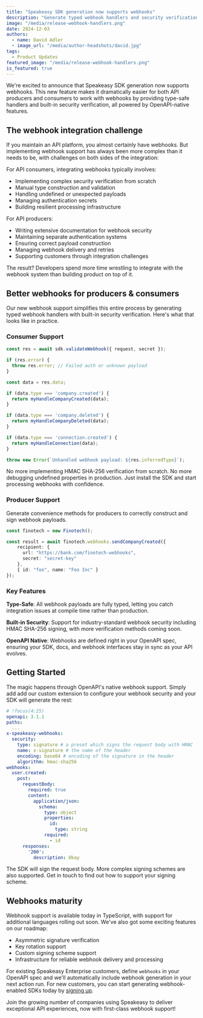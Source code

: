 ```yaml
---
title: "Speakeasy SDK generation now supports webhooks"
description: "Generate typed webhook handlers and security verification with native OpenAPI support"
image: "/media/release-webhook-handlers.png"
date: 2024-12-03
authors:
  - name: David Adler
  - image_url: "/media/author-headshots/david.jpg"
tags:
  - Product Updates
featured_image: "/media/release-webhook-handlers.png"
is_featured: true
---
```


We're excited to announce that Speakeasy SDK generation now supports webhooks. This new feature makes it dramatically easier for both API producers and consumers to work with webhooks by providing type-safe handlers and built-in security verification, all powered by OpenAPI-native features.

## The webhook integration challenge

If you maintain an API platform, you almost certainly have webhooks. But implementing webhook support has always been more complex than it needs to be, with challenges on both sides of the integration:

For API consumers, integrating webhooks typically involves:

- Implementing complex security verification from scratch
- Manual type construction and validation
- Handling undefined or unexpected payloads
- Managing authentication secrets
- Building resilient processing infrastructure

For API producers:

- Writing extensive documentation for webhook security
- Maintaining separate authentication systems
- Ensuring correct payload construction
- Managing webhook delivery and retries
- Supporting customers through integration challenges

The result? Developers spend more time wrestling to integrate with the webhook system than building product on top of it.

## Better webhooks for producers & consumers

Our new webhook support simplifies this entire process by generating typed webhook handlers with built-in security verification. Here's what that looks like in practice.

### Consumer Support 

```typescript
const res = await sdk.validateWebhook({ request, secret });

if (res.error) {
  throw res.error; // Failed auth or unknown payload
}

const data = res.data;

if (data.type === 'company.created') {
  return myHandleCompanyCreated(data);
}

if (data.type === 'company.deleted') {
  return myHandleCompanyDeleted(data);
}

if (data.type === 'connection.created') {
  return myHandleConnection(data);
}

throw new Error(`Unhandled webhook payload: ${res.inferredType}`);
```

No more implementing HMAC SHA-256 verification from scratch. No more debugging undefined properties in production. Just install the SDK and start processing webhooks with confidence.

### Producer Support

Generate convenience methods for producers to correctly construct and sign webhook payloads.

```typescript sendPayment.ts
const finotech = new Finotech();

const result = await finotech.webhooks.sendCompanyCreated({
	recipient: {
	  url: "https://bank.com/finotech-webhooks",
	  secret: "secret-key"
	},
	{ id: "foo", name: "Foo Inc" }
});
```

### Key Features

**Type-Safe**: All webhook payloads are fully typed, letting you catch integration issues at compile time rather than production.

**Built-in Security**: Support for industry-standard webhook security including HMAC SHA-256 signing, with more verification methods coming soon.

**OpenAPI Native**: Webhooks are defined right in your OpenAPI spec, ensuring your SDK, docs, and webhook interfaces stay in sync as your API evolves.

## Getting Started

The magic happens through OpenAPI's native webhook support. Simply add add our custom extension to configure your webhook security and your SDK will generate the rest:

```yaml openapi.yaml
# !focus(4:25)
openapi: 3.1.1
paths:
  ...
x-speakeasy-webhooks:
  security:
    type: signature # a preset which signs the request body with HMAC
    name: x-signature # the name of the header
    encoding: base64 # encoding of the signature in the header
    algorithm: hmac-sha256
webhooks:
  user.created:
    post:
      requestBody:
        required: true
        content:
          application/json:
            schema:
              type: object
              properties:
                id:
                  type: string
              required:
                - id
      responses:
        '200':
          description: Okay
```

The SDK will sign the request body. More complex signing schemes are also supported. Get in touch to find out how to support your signing scheme.

## Webhooks maturity

Webhook support is available today in TypeScript, with support for additional languages rolling out soon. We've also got some exciting features on our roadmap:

- Asymmetric signature verification
- Key rotation support
- Custom signing scheme support
- Infrastructure for reliable webhook delivery and processing

For existing Speakeasy Enterprise customers, define `webhooks` in your OpenAPI spec and we'll automatically include webhook generation in your next action run. For new customers, you can start generating webhook-enabled SDKs today by [signing up](https://app.speakeasy.com/).

Join the growing number of companies using Speakeasy to deliver exceptional API experiences, now with first-class webhook support!
